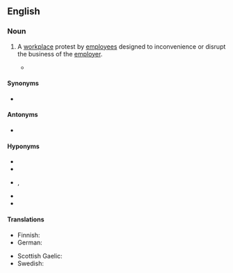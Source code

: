 ==English==
{{wikipedia}}

===Noun===
{{en-noun|~}}

# {{lb|en|chiefly|British}} A [[workplace]] protest by [[employee|employees]] designed to inconvenience or disrupt the business of the [[employer]].
#* {{quote-journal|en|date=2019 November 6|author=Robert Drysdale|title=Wires offer boost to Borders revival|journal=Rail|page=42|text=Furthermore, overdue training of crew on the new Class 385 electrics, compounded by '''industrial action''', meant that announcements of train cancellations "due to a member of the train crew being unavailable" became very familiar to passengers across east central Scotland.}}

====Synonyms====
* {{l|en|job action}} {{q|US}}

====Antonyms====
* {{l|en|lockout}}

====Hyponyms====
* {{l|en|general strike}}
* {{l|en|overtime ban}}
* {{l|en|slowdown}}, {{l|en|go-slow}}
* {{l|en|strike}}
* {{l|en|work-to-rule}}

====Translations====
{{trans-top|workplace protest}}
* Finnish: {{t+|fi|työtaistelu}}
* German: {{t+|de|Arbeitskampf|m}}
{{trans-mid}}
* Scottish Gaelic: {{t|gd|stailc|f}}
* Swedish: {{t|sv|stridsåtgärd|c}}
{{trans-bottom}}